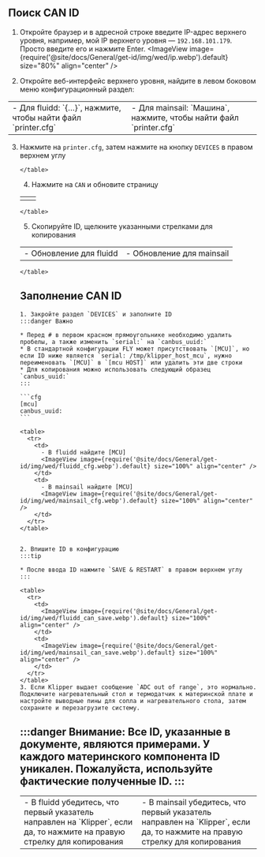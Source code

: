 ## Поиск CAN ID
1. Откройте браузер и в адресной строке введите IP-адрес верхнего уровня, например, мой IP верхнего уровня — `192.168.101.179`. Просто введите его и нажмите Enter.
  <ImageView image={require('@site/docs/General/get-id/img/wed/ip.webp').default} size="80%" align="center" /> 

2. Откройте веб-интерфейс верхнего уровня, найдите в левом боковом меню конфигурационный раздел:
  <table>
    <tr>
      <td>
        - Для fluidd: `{…}`, нажмите, чтобы найти файл `printer.cfg`
        <ImageView image={require('@site/docs/General/get-id/img/fluidd-cfg.webp').default} size="100%" align="center" />
      </td>
      <td>
        - Для mainsail: `Машина`, нажмите, чтобы найти файл `printer.cfg`
        <ImageView image={require('@site/docs/General/get-id/img/mainsail-cfg.webp').default} size="100%" align="center" />
      </td>
    </tr>
  </table>

  3. Нажмите на `printer.cfg`, затем нажмите на кнопку `DEVICES` в правом верхнем углу
    <table>
      <tr>
        <td>
          <ImageView image={require('@site/docs/General/get-id/img/wed/fluidd_devices.webp').default} size="100%" align="center" />
        </td>
        <td>
          <ImageView image={require('@site/docs/General/get-id/img/wed/mainsail_devices.webp').default} size="100%" align="center" />
        </td>
      </tr>
    </table>

  4. Нажмите на `CAN` и обновите страницу
    <table>
      <tr>
        <td>
          - Обновление для fluidd
          <ImageView image={require('@site/docs/General/get-id/img/wed/fluidd_can.webp').default} size="100%" align="center" />
        </td>
        <td>
          - Обновление для mainsail
          <ImageView image={require('@site/docs/General/get-id/img/wed/mainsail_can.webp').default} size="100%" align="center" />
        </td>
      </tr>
    </table>

  5. Скопируйте ID, щелкните указанными стрелками для копирования
    <table>
      <tr>
        <td>
          - В fluidd убедитесь, что первый указатель направлен на `Klipper`, если да, то нажмите на правую стрелку для копирования
          <ImageView image={require('@site/docs/General/get-id/img/wed/fluidd_canid.webp').default} size="100%" align="center" />
        </td>
        <td>
          - В mainsail убедитесь, что первый указатель направлен на `Klipper`, если да, то нажмите на правую стрелку для копирования
          <ImageView image={require('@site/docs/General/get-id/img/wed/mainsail_canid.webp').default} size="100%" align="center" />
        </td>
      </tr>
    </table>

## Заполнение CAN ID

    1. Закройте раздел `DEVICES` и заполните ID
    :::danger Важно

    * Перед # в первом красном прямоугольнике необходимо удалить пробелы, а также изменить `serial:` на `canbus_uuid:`
    * В стандартной конфигурации FLY может присутствовать `[MCU]`, но если ID ниже является `serial: /tmp/klipper_host_mcu`, нужно переименовать `[MCU]` в `[mcu HOST]` или удалить эти две строки
    * Для копирования можно использовать следующий образец `canbus_uuid:`
    :::

    ```cfg
    [mcu]
    canbus_uuid:
    ```

    <table>
      <tr>
        <td>
          - В fluidd найдите [MCU]
          <ImageView image={require('@site/docs/General/get-id/img/wed/fluidd_cfg.webp').default} size="100%" align="center" />
        </td>
        <td>
          - В mainsail найдите [MCU]
          <ImageView image={require('@site/docs/General/get-id/img/wed/mainsail_cfg.webp').default} size="100%" align="center" />
        </td>
      </tr>
    </table>


    2. Впишите ID в конфигурацию
    :::tip

    * После ввода ID нажмите `SAVE & RESTART` в правом верхнем углу
    :::

    <table>
      <tr>
        <td>
          <ImageView image={require('@site/docs/General/get-id/img/wed/fluidd_can_save.webp').default} size="100%" align="center" />
        </td>
        <td>
          <ImageView image={require('@site/docs/General/get-id/img/wed/mainsail_can_save.webp').default} size="100%" align="center" />
        </td>
      </tr>
    </table>
    3. Если Klipper выдает сообщение `ADC out of range`, это нормально. Подключите нагревательный стол и термодатчик к материнской плате и настройте выводные пины для сопла и нагревательного стола, затем сохраните и перезагрузите систему.

:::danger
Внимание: Все ID, указанные в документе, являются примерами. У каждого материнского компонента ID уникален. Пожалуйста, используйте фактические полученные ID.
:::
---
